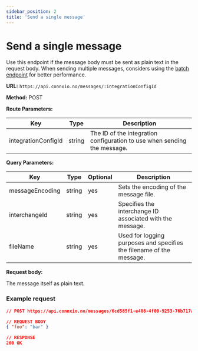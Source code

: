 ```yaml
---
sidebar_position: 2
title: 'Send a single message'
---
```


# Send a single message

Use this endpoint if the message body must be sent as plain text in the request body. When sending multiple messages, considers using the [batch endpoint](/api/messaging-api/send-batch) for better performance.


**URL:** `https://api.connxio.no/messages/:integrationConfigId`

**Method:** <span class="method post">POST</span>

**Route Parameters:**

| Key        | Type   | Description |
| ---------- | ------ | ----------- |
| integrationConfigId | string | The ID of the integration configuration to use when sending the message. |

**Query Parameters:**

| Key        | Type   | Optional | Description |
| ---------- | ------ | -------- | ----------- |
| messageEncoding | string | yes | Sets the encoding of the message file. |
| interchangeId | string | yes | Specifies the interchange ID associated with the message. |
| fileName | string | yes | Used for logging purposes and specifies the filename of the message. |

**Request body:** 

The message itself as plain text.

### **Example request**

```json
// POST https://api.connxio.no/messages/6cd585f1-e408-4f00-9253-76b717ab12de

// REQUEST BODY
{ "foo": "bar" }

// RESPONSE
200 OK
```